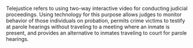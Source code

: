 Telejustice refers to using two-way interactive video for conducting judicial proceedings.  Using technology for this purpose allows judges to monitor behavior of those individuals on probation, permits crime victims to testify at parole hearings without traveling to a meeting where an inmate is present, and provides an alternative to inmates traveling to court for parole hearings.
{{stub}}